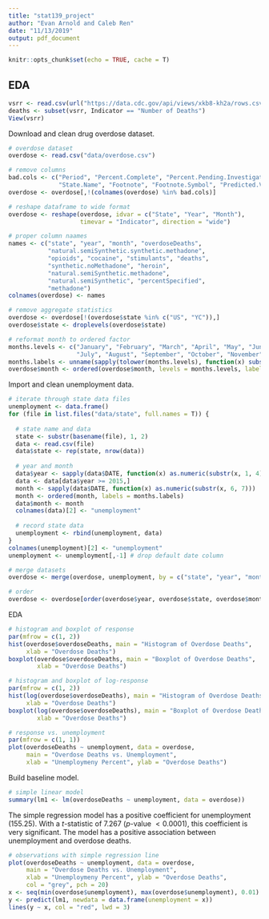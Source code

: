 ```yaml
---
title: "stat139_project"
author: "Evan Arnold and Caleb Ren"
date: "11/13/2019"
output: pdf_document
---
```


```r
knitr::opts_chunk$set(echo = TRUE, cache = T)
```

## EDA

```r
vsrr <- read.csv(url("https://data.cdc.gov/api/views/xkb8-kh2a/rows.csv"))
deaths <- subset(vsrr, Indicator == "Number of Deaths")
View(vsrr)
```

Download and clean drug overdose dataset.

```r
# overdose dataset 
overdose <- read.csv("data/overdose.csv")

# remove columns
bad.cols <- c("Period", "Percent.Complete", "Percent.Pending.Investigation", 
              "State.Name", "Footnote", "Footnote.Symbol", "Predicted.Value")
overdose <- overdose[,!(colnames(overdose) %in% bad.cols)]

# reshape dataframe to wide format
overdose <- reshape(overdose, idvar = c("State", "Year", "Month"), 
                    timevar = "Indicator", direction = "wide")

# proper column naames
names <- c("state", "year", "month", "overdoseDeaths", 
           "natural.semiSynthetic.synthetic.methadone", 
           "opioids", "cocaine", "stimulants", "deaths", 
           "synthetic.noMethadone", "heroin", 
           "natural.semiSynthetic.methadone", 
           "natural.semiSynthetic", "percentSpecified", 
           "methadone")
colnames(overdose) <- names

# remove aggregate statistics
overdose <- overdose[!(overdose$state %in% c("US", "YC")),]
overdose$state <- droplevels(overdose$state)

# reformat month to ordered factor
months.levels <- c("January", "February", "March", "April", "May", "June", 
                   "July", "August", "September", "October", "November", "December")
months.labels <- unname(sapply(tolower(months.levels), function(x) substr(x, 1, 3)))
overdose$month <- ordered(overdose$month, levels = months.levels, labels = months.labels)
```

Import and clean unemployment data.

```r
# iterate through state data files 
unemployment <- data.frame()
for (file in list.files("data/state", full.names = T)) {
  
  # state name and data
  state <- substr(basename(file), 1, 2)
  data <- read.csv(file)
  data$state <- rep(state, nrow(data))
  
  # year and month
  data$year <- sapply(data$DATE, function(x) as.numeric(substr(x, 1, 4)))
  data <- data[data$year >= 2015,]
  month <- sapply(data$DATE, function(x) as.numeric(substr(x, 6, 7)))
  month <- ordered(month, labels = months.labels)
  data$month <- month
  colnames(data)[2] <- "unemployment"
  
  # record state data
  unemployment <- rbind(unemployment, data)
}
colnames(unemployment)[2] <- "unemployment"
unemployment <- unemployment[,-1] # drop default date column

# merge datasets
overdose <- merge(overdose, unemployment, by = c("state", "year", "month"))

# order
overdose <- overdose[order(overdose$year, overdose$state, overdose$month),]
```

EDA

```r
# histogram and boxplot of response
par(mfrow = c(1, 2))
hist(overdose$overdoseDeaths, main = "Histogram of Overdose Deaths", 
     xlab = "Overdose Deaths")
boxplot(overdose$overdoseDeaths, main = "Boxplot of Overdose Deaths", 
        xlab = "Overdose Deaths")

# histogram and boxplot of log-response
par(mfrow = c(1, 2))
hist(log(overdose$overdoseDeaths), main = "Histogram of Overdose Deaths", 
     xlab = "Overdose Deaths")
boxplot(log(overdose$overdoseDeaths), main = "Boxplot of Overdose Deaths", 
        xlab = "Overdose Deaths")

# response vs. unemployment
par(mfrow = c(1, 1))
plot(overdoseDeaths ~ unemployment, data = overdose,
     main = "Overdose Deaths vs. Unemployment",
     xlab = "Unemploymeny Percent", ylab = "Overdose Deaths")
```

Build baseline model.

```r
# simple linear model
summary(lm1 <- lm(overdoseDeaths ~ unemployment, data = overdose))
```

The simple regression model has a positive coefficient for unemployment ($155.25$). With a $t$-statistic of $7.267$ ($p$-value $< 0.0001$), this coefficient is very significant. The model has a positive association between unemployment and overdose deaths. 

```r
# observations with simple regression line
plot(overdoseDeaths ~ unemployment, data = overdose,
     main = "Overdose Deaths vs. Unemployment",
     xlab = "Unemploymeny Percent", ylab = "Overdose Deaths",
     col = "grey", pch = 20)
x <- seq(min(overdose$unemployment), max(overdose$unemployment), 0.01)
y <- predict(lm1, newdata = data.frame(unemployment = x))
lines(y ~ x, col = "red", lwd = 3)
```